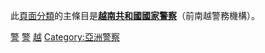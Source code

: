此[[Wikipedia:頁面分類|頁面分類]]的主條目是'''[[越南共和國國家警察|越南共和國國家警察]]'''（前南越警務機構）。
[[Category:越南執法|警]]
[[Category:越南共和國|警]]
[[Category:各国警察|越]]
[[Category:亞洲警察|Category:亞洲警察]]